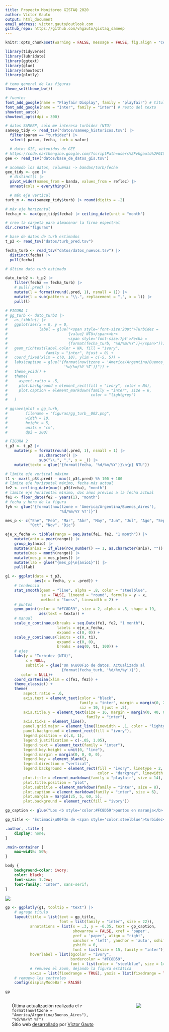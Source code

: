 ```yaml
---
title: Proyecto Monitoreo GISTAQ 2020
author: Víctor Gauto
output: html_document
email_address: victor.gauto@outlook.com
github_repo: https://github.com/vhgauto/gistaq_sameep
---
```


<link rel="preconnect" href="https://fonts.googleapis.com">
<link rel="preconnect" href="https://fonts.gstatic.com" crossorigin>
<link href="https://fonts.googleapis.com/css2?family=Inter:wght@300&family=Lato&display=swap" rel="stylesheet">


```r
knitr::opts_chunk$set(warning = FALSE, message = FALSE, fig.align = "center")
```

```r
library(tidyverse)
library(lubridate)
library(ggtext)
library(glue)
library(showtext)
library(plotly)

# tema general de las figuras
theme_set(theme_bw())

# fuentes
font_add_google(name = "Playfair Display", family = "playfair") # título
font_add_google(name = "Inter", family = "inter") # resto del texto
showtext_auto()
showtext_opts(dpi = 300)

# datos SAMEEP, solo me interesa turbidez (NTU)
sameep_tidy <- read_tsv("datos/sameep_historicos.tsv") |>
  filter(param == "turbidez") |>
  select(-param, fecha, turb = valor)

  # datos GIS, obtenidos de GEE
# https://code.earthengine.google.com/?scriptPath=users%2Fvhgauto%2FGISTAQ%3Asameep_historico
gee <- read_tsv("datos/base_de_datos_gis.tsv")

# acomodo los datos, columnas -> bandas/turb/fecha
gee_tidy <- gee |>
  # distinct() |>
  pivot_wider(names_from = banda, values_from = reflec) |>
  unnest(cols = everything())

  # máx eje vertical
turb_m <- max(sameep_tidy$turb) |> round(digits = -2)

# máx eje horizontal
fecha_m <- max(gee_tidy$fecha) |> ceiling_date(unit = "month")

# creo la carpeta para almacenar la firma espectral
dir.create("figuras")

# base de datos de turb estimados
t_p2 <- read_tsv("datos/turb_pred.tsv")

fecha_turb <- read_tsv("datos/datos_nuevos.tsv") |>
  distinct(fecha) |>
  pull(fecha)

# último dato turb estimado

dato_turb2 <- t_p2 |>
    filter(fecha == fecha_turb) |>
    # pull(.pred) |>
    mutate(l = format(round(.pred, 1), nsmall = 1)) |>
    mutate(l = sub(pattern = "\\.", replacement = ",", x = l)) |>
    pull(l)

# FIGURA 1
# gg_turb <- dato_turb2 |>
#   as_tibble() |>
#   ggplot(aes(x = 0, y = 0,
#              label = glue("<span style='font-size:20pt'>Turbidez = 
#                           {value} NTU</span><br>
#                           <span style='font-size:7pt'>Fecha = 
#                           {format(fecha_turb, '%d/%m/%Y')}</span>"))) +
#   geom_richtext(label.color = NA, fill = "ivory",
#                 family = "inter", hjust = 0) +
#   coord_fixed(xlim = c(0, 10), ylim = c(-5, 5)) +
#   labs(caption = glue("{format(now(tzone = 'America/Argentina/Buenos_Aires'), 
#                         '%d/%m/%Y %T')}")) +
#   theme_void() +
#   theme(
#     aspect.ratio = .5,
#     plot.background = element_rect(fill = "ivory", color = NA),
#     plot.caption = element_markdown(family = "inter", size = 6,
#                                     color = "lightgrey")
#   )

# ggsave(plot = gg_turb,
#        filename = "figuras/gg_turb__002.png",
#        width = 10,
#        height = 5,
#        units = "cm",
#        dpi = 300)

# FIGURA 2
t_p3 <- t_p2 |>
    mutate(p = format(round(.pred, 1), nsmall = 1) |> 
               as.character() |> 
               sub("\\.", ",", x = _)) |> 
    mutate(texto = glue("{format(fecha, '%d/%m/%Y')}\n{p} NTU"))

# límite eje vertical máximo
t1 <- max(t_p3$.pred) - max(t_p3$.pred) %% 100 + 100
# límite eje horizontal máximo, fecha más actual
fe2 <- ceiling_date(max(t_p3$fecha), "month")
# límite eje horizontal mínimo, dos años previos a la fecha actual
fe1 <- floor_date(fe2 - years(1), "month")
# fecha y hora de la figura
fyh <- glue("{format(now(tzone = 'America/Argentina/Buenos_Aires'), 
                        '%d/%m/%Y %T')}")

mes_p <- c("Ene", "Feb", "Mar", "Abr", "May", "Jun", "Jul", "Ago", "Sep",
           "Oct", "Nov", "Dic")

eje_x_fecha <- tibble(rango = seq.Date(fe1, fe2, "1 month")) |>
    mutate(anio = year(rango)) |>
    group_by(anio) |>
    mutate(anio1 = if_else(row_number() == 1, as.character(anio), "")) |>
    mutate(mes = month(rango)) |>
    mutate(mes_p = mes_p[mes]) |>
    mutate(lab = glue("{mes_p}\n{anio1}")) |>
    pull(lab)

g1 <- ggplot(data = t_p3,
             aes(x = fecha, y = .pred)) +
    # tendencia
    stat_smooth(geom = "line", alpha = .8, color = "steelblue",
                se = FALSE, lineend = "round", formula = y ~ x,
                method = "loess", linewidth = 2) +
    # puntos
    geom_point(color = "#FC8D59", size = 2, alpha = .5, shape = 19,
               aes(text = texto)) +
    # manual
    scale_x_continuous(breaks = seq.Date(fe1, fe2, "1 month"),
                       labels = eje_x_fecha,
                       expand = c(0, 0)) +
    scale_y_continuous(limits = c(0, t1),
                       expand = c(0, 0),
                       breaks = seq(0, t1, 100)) +
    # ejes
    labs(y = "Turbidez (NTU)",
         x = NULL,
         subtitle = glue("Un a\u00F1o de datos. Actualizado al
                         {format(fecha_turb, '%d/%m/%y')}"),
       color = NULL)+
    coord_cartesian(xlim = c(fe1, fe2)) +
    theme_classic() +
    theme(
        aspect.ratio = .6,
        axis.text = element_text(color = "black",
                                 family = "inter", margin = margin(0, 2, 0,20),
                                 siz = 10, hjust = .5),
        axis.title.y = element_text(size = 16, margin = margin(0, 40, 0, 0),
                                    family = "inter"),
        axis.ticks = element_line(),
        panel.grid.major = element_line(linewidth = .1, color = "lightgrey"),
        panel.background = element_rect(fill = "ivory"),
        legend.position = c(.8, 1),
        legend.justification = c(-.05, 1.05),
        legend.text = element_text(family = "inter"),
        legend.key.height = unit(0, "line"),
        legend.margin = margin(0, 0, 0, 0),
        legend.key = element_blank(),
        legend.direction = "vertical",
        legend.background = element_rect(fill = "ivory", linetype = 2,
                                         color = "darkgrey", linewidth = .1),
        plot.title = element_markdown(family = "playfair", size = 14),
        plot.title.position = "plot",
        plot.subtitle = element_markdown(family = "inter", size = 8),
        plot.caption = element_markdown(family = "inter", size = 6),
        plot.margin = margin(25, 5, 60, 5),
        plot.background = element_rect(fill = "ivory"))

gp_caption <- glue("Los <b style='color:#FC8D59'>puntos en naranja</b> son los valores individuales estimados.<br>La <b style='color:steelblue'>l\u00EDnea en azul</b> es la tendencia global.")

gp_title <- "Estimaci\u00F3n de <span style='color:steelblue'>turbidez</span> del agua en el ingreso a <b>La Toma</b>"
```

```css
.author, .title {
    display: none;
}

.main-container {
    max-width: 50%;
}

body {
    background-color: ivory;
    color: black;
    font-size: 1.2vw;
    font-family: "Inter", sans-serif;
}

```

![](figuras/gg_turb__001.png)

```r
gp <- ggplotly(g1, tooltip = "text") |> 
    # agrego título
    layout(title = list(text = gp_title, 
                        font = list(family = "inter", size = 22)),
           annotations = list(x = .3, y = -0.35, text = gp_caption,
                              showarrow = FALSE, xref = 'paper',
                              yref = 'paper', align = "right",
                              xanchor = 'left', yanchor = 'auto', xshift = 0,
                              yshift = 0,
                              font = list(size = 15, family = "inter")),
           hoverlabel = list(bgcolor = "ivory",
                             bordercolor = "#FC8D59",
                             font = list(color = "steelblue", size = 14)),
           # remuevo el zoom, dejando la figura estática
           xaxis = list(fixedrange = TRUE), yaxis = list(fixedrange = TRUE)) |>
    # remuevo los controles
    config(displayModeBar = FALSE)

gp
```

:::: {.columns}

<!-- ESPACIOS VACÍOS DE SEPARACIÓN -->
<br />
<br />
<br />
<br />

::: {.column width="70%"}
Última actualización realizada el `r format(now(tzone = "America/Argentina/Buenos_Aires"), "%d/%m/%Y %T")`  
Sitio web [desarrollado](`r rmarkdown::metadata$github_repo`){target="_blank"} por [Víctor Gauto](mailto:`r rmarkdown::metadata$email_address`){target="_blank"}
:::

::: {.column width="10%"}

:::

::: {.column width="20%"}

[![](extras/gistaq_logo.png)](https://www.facebook.com/GISTAQ){fig-align="right" height=10% target="_blank"}

:::

::::
